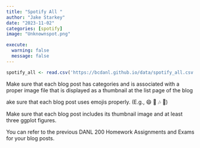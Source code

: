 ```yaml
---
title: "Spotify All "
author: "Jake Starkey"
date: "2023-11-02"
categories: [spotify]
image: "Unknownspot.png"

execute: 
  warning: false
  message: false
---
```


```r
spotify_all <- read.csv('https://bcdanl.github.io/data/spotify_all.csv')
```

Make sure that each blog post has categories and is associated with a proper image file that is displayed as a thumbnail at the list page of the blog

ake sure that each blog post uses emojis properly. (E.g., 😄 🍺 🎶 🍕)

Make sure that each blog post includes its thumbnail image and at least three ggplot figures.

You can refer to the previous DANL 200 Homework Assignments and Exams for your blog posts.
